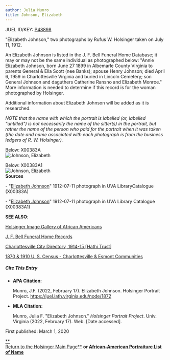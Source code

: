 ```yaml
---
author: Julia Munro
title: Johnson, Elizabeth
---
```

JUEL ID/KEY: [P48898](http://juel.iath.virginia.edu/public_person?person=48898 "P48898")

"Elizabeth Johnson," two photographs by Rufus W. Holsinger taken on July 11, 1912.

An Elizabeth Johnson is listed in the J. F. Bell Funeral Home Database; it may or may not be the same individual as photographed below: "Annie Elizabeth Johnson, born June 27 1899 in Albemarle County Virginia to parents General & Ella Scott (nee Banks); spouse Henry Johnson; died April 6, 1959 in Charlottesville Virginia and buried in Lincoln Cemetery; son General Johnson and daguthers Catherine Ransno and Elizabeth Monroe." More information is needed to determine if this record is for the woman photographed by Holsinger.

Additional information about Elizabeth Johnson will be added as it is researched. 

_NOTE that the name with which the portrait is labelled (or, labelled "untitled") is not necessarily the name of the sitter(s) in the portrait, but rather the name of the person who paid for the portrait when it was taken (the date and name associated with each photograph is from the business ledgers of R. W. Holsinger)._

Below: X00383A  
![Johnson, Elizabeth](https://iiif.lib.virginia.edu/iiif/uva-lib:1040125/full/1000,1337/0/default.jpg "Johnson, Elizabeth") 

Below: X00383A1  
![Johnson, Elizabeth](https://iiif.lib.virginia.edu/iiif/uva-lib:1040126/full/1000,1337/0/default.jpg "Johnson, Elizabeth")  
**Sources**

\- "[Elizabeth Johnson](https://search.lib.virginia.edu/catalog/uva-lib:1040125#?c=0&m=0&s=0&cv=0&xywh=519%2C315%2C1763%2C1307 "Johnson, Elizabeth")" 1912-07-11 photograph in UVA LibraryCatalogue (X00383A) 

\- "[Elizabeth Johnson](https://search.lib.virginia.edu/catalog/uva-lib:1040126#?c=0&m=0&s=0&cv=0&xywh=72%2C229%2C2391%2C1772 "Johnson, Elizabeth")" 1912-07-11 photograph in UVA Library Catalogue (X00383A1) 

**SEE ALSO**:

[Holsinger Image Gallery of African Americans](http://rwholsingerphotos.org/images.php "Holsinger Image Gallery of African Americans")

[J. F. Bell Funeral Home Records](http://www2.vcdh.virginia.edu/afam/raceandplace/perl_scripts/funeral_search.html "J. F. Bell Funeral Home Database")

[Charlottesville City Directory, 1914-15 \[Hathi Trust\]](https://catalog.hathitrust.org/Record/101954103 "Charlottesville City Directory, 1914-15") 

[1870 & 1910 U. S. Census - Charlottesville & Esmont Communities](http://www2.vcdh.virginia.edu/afam/raceandplace/census/search_both.html "1870 & 1910 U. S. Census: Charlottesville and Esmont Communities")

##### **Cite This Entry**

*   **APA Citation:**
    
    Munro, J.F. (2022, February 17). Elizabeth Johnson. Holsinger Portrait Project. https://juel.iath.virginia.edu/node/1872
    
*   **MLA Citation:**
    
    Munro, Julia F. "Elizabeth Johnson." _Holsinger Portrait Project_. Univ. Virginia (2022, February 17). Web. \[Date accessed\].
    

  
First published: March 1, 2020

[**  
Return to the Holsinger Main Page**](http://juel.iath.virginia.edu/node/980) **or [African-American Portraiture List of Name](http://juel.iath.virginia.edu/node/996)**